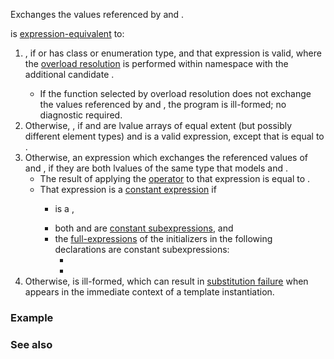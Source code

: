 {{cpp/ranges/title|swap}}
{{cpp/utility/navbar}}
{{dcl begin}}
{{dcl header|concepts}}
{{dcl|notes={{mark custpt}}|since=c++20|1=
namespace ranges {
    inline namespace /* unspecified */ {
        inline constexpr /* unspecified */ swap = /* unspecified */;
    }
}
}}
{{dcl h|Call signature}}
{{dcl|since=c++20|1=
template&lt; class T, class U &gt;
constexpr void ranges::swap( T&amp;&amp; t, U&amp;&amp; u ) noexcept(/* see below */);
}}
{{dcl end}}

Exchanges the values referenced by {{c|t}} and {{c|u}}. 

{{c|ranges::swap(t, u)}} is [[cpp/language/expressions#Expression-equivalence|expression-equivalent]] to:
# {{c|(void)swap(t, u)}}, if {{c|t}} or {{c|u}} has class or enumeration type, and that expression is valid, where the [[cpp/language/overload resolution|overload resolution]] is performed within namespace {{tt|std::ranges}} with the additional candidate {{c|1=template&lt;class T&gt; void swap(T&amp;, T&amp;) = delete; }}.
#* If the function selected by overload resolution does not exchange the values referenced by {{c|t}} and {{c|u}}, the program is ill-formed; no diagnostic required.
# Otherwise, {{c|(void)ranges::swap_ranges(t, u)}}, if {{c|t}} and {{c|u}} are lvalue arrays of equal extent (but possibly different element types) and {{c|ranges::swap(*t, *u)}} is a valid expression, except that {{c|noexcept((void)ranges::swap_ranges(t, u))}} is equal to {{c|noexcept(ranges::swap(*t, *u))}}.
# Otherwise, an expression which exchanges the referenced values of {{c|t}} and {{c|u}}, if they are both lvalues of the same type {{tt|V}} that models {{c|std::move_constructible&lt;V&gt;}} and {{c|std::assignable_from&lt;V&amp;, V&gt;}}.
#* The result of applying the [[cpp/language/noexcept|{{tt|noexcept}} operator]] to that expression is equal to {{c|std::is_nothrow_move_constructible_v&lt;V&gt; &amp;&amp; std::is_nothrow_move_assignable_v&lt;V&gt;}}.
#* That expression is a [[cpp/language/constant expression|constant expression]] if
#** {{tt|V}} is a {{named req|LiteralType}},
#** both {{c|1=t = std::move(u))}} and {{c|1=u = std::move(t)}} are [[cpp/language/constant expression#Constant subexpression|constant subexpressions]], and
#** the [[cpp/language/expressions#Full-expressions|full-expressions]] of the initializers in the following declarations are constant subexpressions:
#*** {{c|V v1(std::move(t));}}
#*** {{c|V v2(std::move(u));}}
# Otherwise, {{c|ranges::swap(t, u)}} is ill-formed, which can result in [[cpp/language/sfinae|substitution failure]] when {{c|ranges::swap(t, u)}} appears in the immediate context of a template instantiation.

{{cpp/ranges/cpo}}

===Example===
{{example
|code=
#include &lt;array&gt;
#include &lt;concepts&gt;
#include &lt;iostream&gt;
#include &lt;ranges&gt;
#include &lt;string_view&gt;
#include &lt;vector&gt;

void print(std::string_view name, 
           std::ranges::common_range auto const&amp; p, 
           std::ranges::common_range auto const&amp; q)
{
    std::cout &lt;&lt; name &lt;&lt; "1{ ";
    for (auto const&amp; i : p)
        std::cout &lt;&lt; i &lt;&lt; ' ';
    std::cout &lt;&lt; "}, " &lt;&lt; name &lt;&lt; "2{ ";
    for (auto const&amp; i : q)
        std::cout &lt;&lt; i &lt;&lt; ' ';
    std::cout &lt;&lt; "}\n";
}

void print(std::string_view name, int p, int q)
{
    std::cout &lt;&lt; name &lt;&lt; "1 = " &lt;&lt; p &lt;&lt; ", " &lt;&lt; name &lt;&lt; "2 = " &lt;&lt; q &lt;&lt; '\n';
}

struct IntLike
{
    int v;
};

void swap(IntLike&amp; lhs, int&amp; rhs)
{
    std::swap(lhs.v, rhs);
}

void swap(int&amp; lhs, IntLike&amp; rhs)
{
    std::swap(lhs, rhs.v);
}

std::ostream&amp; operator&lt;&lt;(std::ostream&amp; out, IntLike i)
{
    return out &lt;&lt; i.v;
}

int main()
{
    std::vector a1{10, 11, 12}, a2{13, 14};
    std::ranges::swap(a1, a2);
    print("a", a1, a2);
    
    std::array b1{15, 16, 17}, b2{18, 19, 20};
    std::ranges::swap(b1, b2);
    print("b", b1, b2);
    
    // std::array c1{1, 2, 3}; std::array c2{4, 5};
    // std::ranges::swap(c1, c2); // error: no swap found by ADL
    
    int d1[]{21, 22, 23}, d2[]{24, 25, 26};
    std::ranges::swap(d1, d2);
    print("d", d1, d2);
    
    // int e1[]{1, 2, 3}, e2[]{4, 5};
    // std::ranges::swap(e1, e2); // error: extents mismatch
    
    // char f1[]{1, 2, 3};
    // int  f2[]{4, 5, 6};
    // std::ranges::swap(f1, f2); // error: no swap(*f1, *f2) found by ADL
    
    IntLike g1[]{1, 2, 3};
    int     g2[]{4, 5, 6};
    std::ranges::swap(g1, g2); // heterogeneous swap supported
    print("g", g1, g2);
    
    int h1{27}, h2{28};
    std::ranges::swap(h1, h2);
    print("h", h1, h2);
}
|output=
a1{ 13 14 }, a2{ 10 11 12 }
b1{ 18 19 20 }, b2{ 15 16 17 }
d1{ 24 25 26 }, d2{ 21 22 23 }
g1{ 4 5 6 }, g2{ 1 2 3 }
h1 = 28, h2 = 27
}}

===See also===
{{dsc begin}}
{{dsc inc|cpp/concepts/dsc swappable}}
{{dsc inc|cpp/algorithm/dsc swap}}
{{dsc end}}

{{langlinks|de|es|ja|ru|zh}}